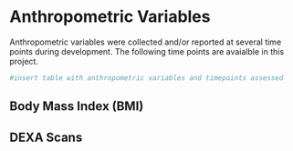 # Anthropometric Variables

Anthropometric variables were collected and/or reported at several time points during development. The following time points are avaialble in this project.

```r
#insert table with anthropometric variables and timepoints assessed
```


## Body Mass Index (BMI)

## DEXA Scans

